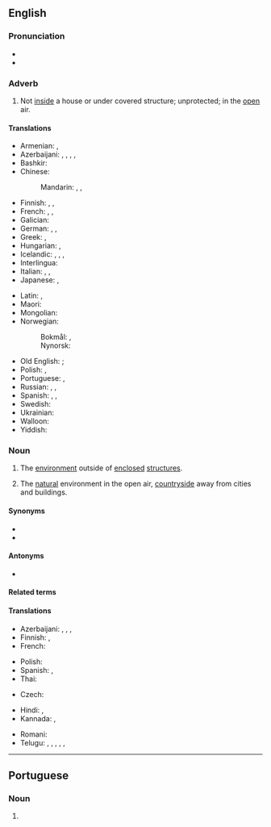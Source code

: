 ==English==

===Pronunciation===
* {{IPA|en|/aʊtˈdɔː(ɹ)z/}}
* {{audio|en|LL-Q1860 (eng)-Vealhurl-outdoors.wav|Audio (Southern England)}}

===Adverb===
{{en-adv|-}}

# Not [[inside]] a house or under covered structure; unprotected; in the [[open]] air.
#: {{ux|en|They went '''outdoors''' to light up their cigarettes.}}

====Translations====
{{trans-top|in the open air}}
* Armenian: {{t+|hy|դուրս}}, {{t+|hy|բացօթյա}}
* Azerbaijani: {{t|az|bayırda}}, {{t|az|çöldə}}, {{t|az|eşikdə}}, {{t|az|dışda}} {{qualifier|archaic}}, {{t|az|[[açıq]] [[hava|havada]]}}
* Bashkir: {{t|ba|тышта}}
* Chinese:
*: Mandarin: {{t+|cmn|戶外}}, {{t+|cmn|户外|tr=hùwài}}, {{t+|cmn|室外|tr=shìwài}}
* Finnish: {{t+|fi|ulos}}, {{t+|fi|ulkona}}, {{t+|fi|ulkoilma|alt=ulkoilmassa}}
* French: {{t+|fr|à l'extérieur}}, {{t+|fr|dehors}}, {{t+|fr|en plein air}}
* Galician: {{t|gl|ao ar libre|m}}
* German: {{t|de|im Freien}}, {{t+|de|draußen}}, {{t|de|an der frischen Luft}}
* Greek: {{t|el|εξωτερικός χώρος}}, {{t+|el|έξω}}
* Hungarian: {{t+|hu|kint}}, {{t|hu|[[szabad|a szabadban]]}}
* Icelandic: {{t+|is|úti}}, {{t|is|utandyra}}, {{t|is|utanhúss}}, {{t|is|undir berum himni}}
* Interlingua: {{t|ia|al aere libere}}
* Italian: {{t+|it|all'aperto}}, {{t|it|all'aria aperta}}, {{t+|it|fuori}}
* Japanese: {{t|ja|室外|tr=しつがいで, shitsugai de|alt=室外で}}, {{t+|ja|屋外|tr=おくがいで, okugai de|alt=屋外で}}
{{trans-mid}}
* Latin: {{t+|la|forīs}} {{qualifier|located outdoors}}, {{t+|la|forās}} {{qualifier|heading outdoors}}
* Maori: {{t|mi|o waho}}
* Mongolian: {{t-needed|mn}}
* Norwegian:
*: Bokmål: {{t+|nb|utendørs}}, {{t|nb|utadørs}}
*: Nynorsk: {{t|nn|utandørs}}
* Old English: {{t|ang|ūte}} {{qualifier|stative}}; {{t|ang|ūt}} {{qualifier|allative}}
* Polish: {{t+|pl|na zewnątrz}}, {{t+|pl|na dworze}}
* Portuguese: {{t+|pt|ao ar livre}}, {{t+|pt|a céu aberto}}
* Russian: {{t-check|ru|[[на]] [[откры́том]] [[во́здухе]]}}, {{t-check|ru|[[на]] [[у́лице]]}}, {{t+|ru|снару́жи}}
* Spanish: {{t|es|al [[aire libre]]}}, {{t|es|a la [[intemperie]]}}, {{t|es|al fresco}}
* Swedish: {{t+|sv|utomhus}}
* Ukrainian: {{t|uk|надво́рі}}
* Walloon: {{t+|wa|a l' ouxh}}
* Yiddish: {{t|yi|דרויסן}}
{{trans-bottom}}

===Noun===
{{en-noun|-}}

# {{lb|en|often preceded by "the"}} The [[environment]] outside of [[enclosed]] [[structure]]s.
# {{lb|en|often preceded by "the"}} The [[natural]] environment in the open air, [[countryside]] away from cities and buildings.
#: {{ux|en|She loves the '''outdoors'''.}}

====Synonyms====
* {{l|en|great outdoors}}
* {{l|en|God's country}}

====Antonyms====
* {{l|en|indoors}}

====Related terms====
{{col4|en
|out of doors
|outdoorsman
|outdoorsy
|al fresco
}}

====Translations====
{{trans-top|environment outside of enclosed structures}}
* Azerbaijani: {{t+|az|bayır}}, {{t+|az|çöl}}, {{t+|az|eşik}}, {{t+|az|dış}} {{qualifier|archaic}}
* Finnish: {{t+|fi|luonto}}, {{t|fi|ulkoilmaelämä}}
* French: {{t+|fr|dehors|m}}
{{trans-mid}}
* Polish: {{t+|pl|dwór|m-in}}
* Spanish: {{t|es|aire libre|m}}, {{t+|es|intemperie|f}}
* Thai: {{t+|th|ข้างนอก}}
{{trans-bottom}}

{{trans-top|countryside away from cities}}
* Czech: {{t+|cs|příroda|?}}
{{trans-mid}}
{{trans-bottom}}

{{checktrans-top}}
* Hindi: {{t+check|hi|बहर|?}}, {{t-check|hi|सड़क पर|?}}
* Kannada: {{t-check|kn|ಹೊರಾಂಗಣದಲ್ಲಿ}}, {{t+check|kn|ಹೊರಗೆ}}
{{trans-mid}}
* Romani: {{t-check|rom|avri}}
* Telugu: {{t-check|te|ఔట్}}, {{t-check|te|అవుట్}}, {{t+check|te|బయట}}, {{t-check|te|వెలుపలి}}, {{t-check|te|ఇంటి పట్టు లేకుండా}}, {{t-check|te|బహిర్భాగం}}
{{trans-bottom}}

----

==Portuguese==

===Noun===
{{head|pt|noun form|g=m}}

# {{plural of|pt|outdoor}}